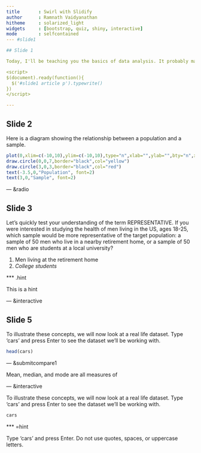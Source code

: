 ```yaml
---
title       : Swirl with Slidify
author      : Ramnath Vaidyanathan
hitheme     : solarized_light
widgets     : [bootstrap, quiz, shiny, interactive]
mode        : selfcontained
--- #slide1

## Slide 1

Today, I'll be teaching you the basics of data analysis. It probably makes sense to start by defining the word DATA.

<script>
$(document).ready(function(){
  $('#slide1 article p').typewrite()
})
</script>

---
```


## Slide 2

Here is a diagram showing the relationship between a population and a sample.

```r
plot(0,xlim=c(-10,10),ylim=c(-10,10),type="n",xlab="",ylab="",bty="n",xaxt="n",yaxt="n", main="Population vs. Sample")
draw.circle(0,0,7,border="black",col="yellow")
draw.circle(3,0,3,border="black",col="red")
text(-3.5,0,"Population", font=2)
text(3,0,"Sample", font=2)
```

--- &radio

## Slide 3

Let's quickly test your understanding of the term REPRESENTATIVE. If you were interested in studying the health of men living in the US, ages 18-25, which sample would be more representative of the target population: a sample of 50 men who live in a nearby retirement home, or a sample of 50 men who are students at a local university?

1. Men living at the retirement home
2. _College students_

<div class="progress source">
  <div class="bar" style="width: 60%;"></div>
</div>

*** .hint

This is a hint

--- &interactive

## Slide 5

To illustrate these concepts, we will now look at a real life dataset. Type 'cars' and press Enter to see the dataset we'll be working with.

```r
head(cars)
```

--- &submitcompare1

Mean, median, and mode are all measures of

--- &interactive

To illustrate these concepts, we will now look at a real life dataset. Type 'cars' and press Enter to see the dataset we'll be working with.

```r
cars
```

*** =hint

Type 'cars' and press Enter. Do not use quotes, spaces, or uppercase letters.






